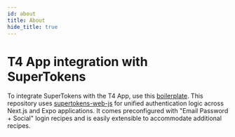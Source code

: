 ```yaml
---
id: about
title: About
hide_title: true
---
```


<!-- COPY DOCS -->
<!-- ./thirdpartyemailpassword/t4-app/about.mdx -->

# T4 App integration with SuperTokens

To integrate SuperTokens with the T4 App, use this [boilerplate](https://github.com/timothymiller/t4-app/tree/supertokens-auth). This repository uses [supertokens-web-js](https://github.com/supertokens/supertokens-web-js) for unified authentication logic across Next.js and Expo applications.  It comes preconfigured with "Email Password + Social" login recipes and is easily extensible to accommodate additional recipes.
